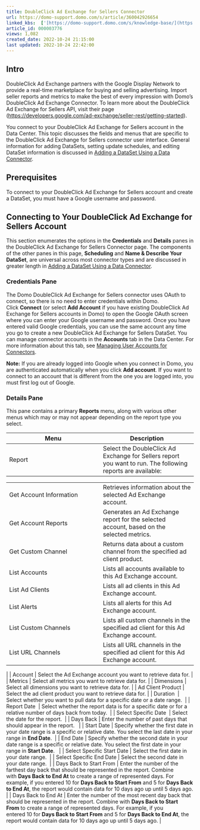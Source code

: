 ```yaml
---
title: DoubleClick Ad Exchange for Sellers Connector
url: https://domo-support.domo.com/s/article/360042926654
linked_kbs:  ['[https://domo-support.domo.com/s/knowledge-base/](https://domo-support.domo.com/s/knowledge-base/)', '[https://domo-support.domo.com/s/](https://domo-support.domo.com/s/)', '[https://domo-support.domo.com/s/topic/0TO5w000000ZammGAC](https://domo-support.domo.com/s/topic/0TO5w000000ZammGAC)', '[https://domo-support.domo.com/s/topic/0TO5w000000ZanLGAS](https://domo-support.domo.com/s/topic/0TO5w000000ZanLGAS)', '[https://domo-support.domo.com/s/topic/0TO5w000000ZaoQGAS](https://domo-support.domo.com/s/topic/0TO5w000000ZaoQGAS)', '[https://domo-support.domo.com/s/article/360042926274](https://domo-support.domo.com/s/article/360042926274)', '[https://domo-support.domo.com/s/article/360042926054](https://domo-support.domo.com/s/article/360042926054)', '[https://domo-support.domo.com/s/article/360042926654](https://domo-support.domo.com/s/article/360042926654)', '[https://domo-support.domo.com/s/topic/0TO5w000000ZaoQGAS/api-connectors](https://domo-support.domo.com/s/topic/0TO5w000000ZaoQGAS/api-connectors)', '[https://domo-support.domo.com/s/article/360043429933](https://domo-support.domo.com/s/article/360043429933)', '[https://domo-support.domo.com/s/article/360043429953](https://domo-support.domo.com/s/article/360043429953)', '[https://domo-support.domo.com/s/article/360042925494](https://domo-support.domo.com/s/article/360042925494)', '[https://domo-support.domo.com/s/article/360043429913](https://domo-support.domo.com/s/article/360043429913)', '[https://domo-support.domo.com/s/article/4408174643607](https://domo-support.domo.com/s/article/4408174643607)', '[https://domo-support.domo.com/s/login/](https://domo-support.domo.com/s/login/)']
article_id: 000003776
views: 1,082
created_date: 2022-10-24 21:15:00
last updated: 2022-10-24 22:42:00
---
```




Intro
-----


DoubleClick Ad Exchange partners with the Google Display Network to provide a real-time marketplace for buying and selling advertising. Import seller reports and metrics to make the best of every impression with Domo's DoubleClick Ad Exchange Connector. To learn more about the DoubleClick Ad Exchange for Sellers API, visit their page ([https://developers.google.com/ad-exchange/seller-rest/getting-started](https://developers.google.com/ad-exchange/seller-rest/getting-started "Follow link")).  


You connect to your DoubleClick Ad Exchange for Sellers account in the Data Center. This topic discusses the fields and menus that are specific to the DoubleClick Ad Exchange for Sellers connector user interface. General information for adding DataSets, setting update schedules, and editing DataSet information is discussed in [Adding a DataSet Using a Data Connector](/s/article/360042926274 "Adding a DataSet Using a Data Connector").


Prerequisites
-------------


To connect to your DoubleClick Ad Exchange for Sellers account and create a DataSet, you must have a Google username and password. 


Connecting to Your DoubleClick Ad Exchange for Sellers Account
--------------------------------------------------------------


This section enumerates the options in the **Credentials** and **Details** panes in the DoubleClick Ad Exchange for Sellers Connector page. The components of the other panes in this page, **Scheduling** and **Name & Describe Your DataSet**, are universal across most connector types and are discussed in greater length in [Adding a DataSet Using a Data Connector](/s/article/360042926274 "Adding a DataSet Using a Data Connector").


### Credentials Pane


The Domo DoubleClick Ad Exchange for Sellers connector uses OAuth to connect, so there is no need to enter credentials within Domo. Click **Connect** (or select **Add Account** if you have existing DoubleClick Ad Exchange for Sellers accounts in Domo) to open the Google OAuth screen where you can enter your Google username and password. Once you have entered valid Google credentials, you can use the same account any time you go to create a new DoubleClick Ad Exchange for Sellers DataSet. You can manage connector accounts in the **Accounts** tab in the Data Center. For more information about this tab, see [Managing User Accounts for Connectors](/s/article/360042926054 "Managing User Accounts for Connectors").




 


**Note:** If you are already logged into Google when you connect in Domo, you are authenticated automatically when you click **Add account**. If you want to connect to an account that is different from the one you are logged into, you must first log out of Google.



### Details Pane


This pane contains a primary **Reports** menu, along with various other menus which may or may not appear depending on the report type you select.




| Menu | Description |
| --- | --- |
| Report | Select the DoubleClick Ad Exchange for Sellers report you want to run. The following reports are available:

|  |  |
| --- | --- |
| Get Account Information | Retrieves information about the selected Ad Exchange account. |
| Get Account Reports | Generates an Ad Exchange report for the selected account, based on the selected metrics. |
| Get Custom Channel | Returns data about a custom channel from the specified ad client product. |
| List Accounts | Lists all accounts available to this Ad Exchange account. |
| List Ad Clients | Lists all ad clients in this Ad Exchange account. |
| List Alerts | Lists all alerts for this Ad Exchange account. |
| List Custom Channels | Lists all custom channels in the specified ad client for this Ad Exchange account. |
| List URL Channels | Lists all URL channels in the specified ad client for this Ad Exchange account. |

 |
| Account | Select the Ad Exchange account you want to retrieve data for. |
| Metrics | Select all metrics you want to retrieve data for. |
| Dimensions | Select all dimensions you want to retrieve data for. |
| Ad Client Product | Select the ad client product you want to retrieve data for. |
| Duration  | Select whether you want to pull data for a specific date or a date range.  |
| Report Date  | Select whether the report data is for a specific date or for a relative number of days back from today.  |
| Select Specific Date  | Select the date for the report.  |
| Days Back | Enter the number of past days that should appear in the report.   |
| Start Date | Specify whether the first date in your date range is a specific or relative date. You select the last date in your range in **End Date**.  |
| End Date | Specify whether the second date in your date range is a specific or relative date. You select the first date in your range in **Start Date**.   |
| Select Specific Start Date | Select the first date in your date range.  |
| Select Specific End Date | Select the second date in your date range.  |
| Days Back to Start From | Enter the number of the farthest day back that should be represented in the report. Combine with **Days Back to End At** to create a range of represented days.
For example, if you entered 10 for **Days Back to Start From** and 5 for **Days Back to End At**, the report would contain data for 10 days ago up until 5 days ago. |
| Days Back to End At | Enter the number of the most recent day back that should be represented in the report. Combine with **Days Back to Start From** to create a range of represented days.
For example, if you entered 10 for **Days Back to Start From** and 5 for **Days Back to End At**, the report would contain data for 10 days ago up until 5 days ago. |

